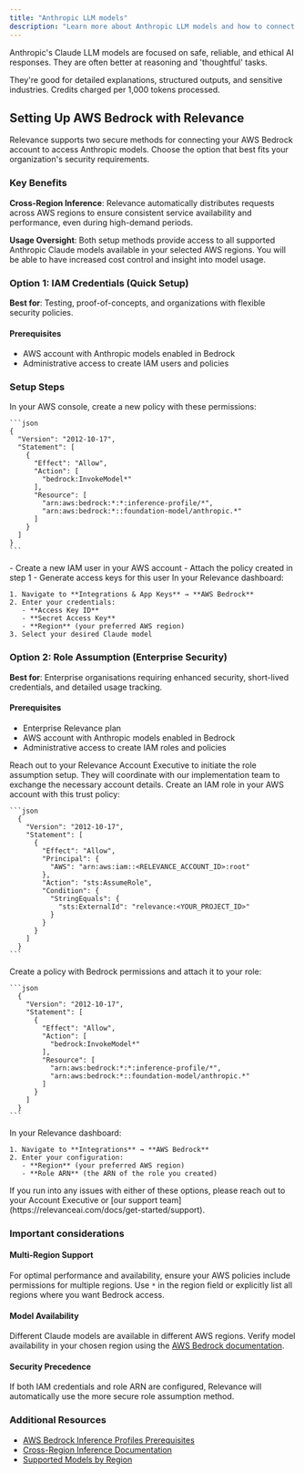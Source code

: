 ```yaml
---
title: "Anthropic LLM models"
description: "Learn more about Anthropic LLM models and how to connect your AWS Bedrock account to access Anthropic models"
---
```


Anthropic's Claude LLM models are focused on safe, reliable, and ethical AI responses. They are often better at reasoning and 'thoughtful' tasks.

<AccordionGroup>
  <Accordion title="What are they good for?">
    They're good for detailed explanations, structured outputs, and sensitive industries.
  </Accordion>
  <Accordion title="How much do they cost?">
    Credits charged per 1,000 tokens processed.
  </Accordion>
</AccordionGroup>

## Setting Up AWS Bedrock with Relevance

Relevance supports two secure methods for connecting your AWS Bedrock account to access Anthropic models. Choose the option that best fits your organization's security requirements.

### Key Benefits

**Cross-Region Inference**: Relevance automatically distributes requests across AWS regions to ensure consistent service availability and performance, even during high-demand periods.

**Usage Oversight**: Both setup methods provide access to all supported Anthropic Claude models available in your selected AWS regions. You will be able to have increased cost control and insight into model usage.

### Option 1: IAM Credentials (Quick Setup)

**Best for**: Testing, proof-of-concepts, and organizations with flexible security policies.

#### Prerequisites

- AWS account with Anthropic models enabled in Bedrock
- Administrative access to create IAM users and policies

### Setup Steps

<Steps>
  <Step title="1. Create IAM Policy">
    In your AWS console, create a new policy with these permissions:

    ```json
    {
      "Version": "2012-10-17",
      "Statement": [
        {
          "Effect": "Allow",
          "Action": [
            "bedrock:InvokeModel*"
          ],
          "Resource": [
            "arn:aws:bedrock:*:*:inference-profile/*",
            "arn:aws:bedrock:*::foundation-model/anthropic.*"
          ]
        }
      ]
    }
    ```
  </Step>
  <Step title="2. Create IAM user">
    - Create a new IAM user in your AWS account
    - Attach the policy created in step 1
    - Generate access keys for this user
  </Step>
  <Step title="3. Configure Relevance">
    In your Relevance dashboard:

    1. Navigate to **Integrations & App Keys** → **AWS Bedrock**
    2. Enter your credentials:
       - **Access Key ID**
       - **Secret Access Key**
       - **Region** (your preferred AWS region)
    3. Select your desired Claude model
  </Step>
</Steps>

### Option 2: Role Assumption (Enterprise Security)

**Best for**: Enterprise organisations requiring enhanced security, short-lived credentials, and detailed usage tracking.

#### Prerequisites

- Enterprise Relevance plan
- AWS account with Anthropic models enabled in Bedrock
- Administrative access to create IAM roles and policies

<Steps>
  <Step title="1. Contact your account team">
    Reach out to your Relevance Account Executive to initiate the role assumption setup. They will coordinate with our implementation team to exchange the necessary account details.
  </Step>
  <Step title="2. Create AWS role">
    Create an IAM role in your AWS account with this trust policy:

    ```json
      {
        "Version": "2012-10-17",
        "Statement": [
          {
            "Effect": "Allow",
            "Principal": {
              "AWS": "arn:aws:iam::<RELEVANCE_ACCOUNT_ID>:root"
            },
            "Action": "sts:AssumeRole",
            "Condition": {
              "StringEquals": {
                "sts:ExternalId": "relevance:<YOUR_PROJECT_ID>"
              }
            }
          }
        ]
      }
    ```
  </Step>
  <Step title="3. Create and attach permissions policy">
    Create a policy with Bedrock permissions and attach it to your role:

    ```json
      {
        "Version": "2012-10-17",
        "Statement": [
          {
            "Effect": "Allow",
            "Action": [
              "bedrock:InvokeModel*"
            ],
            "Resource": [
              "arn:aws:bedrock:*:*:inference-profile/*",
              "arn:aws:bedrock:*::foundation-model/anthropic.*"
            ]
          }
        ]
      }
    ```
  </Step>
  <Step title="4. Configure Relevance">
    In your Relevance dashboard:

    1. Navigate to **Integrations** → **AWS Bedrock**
    2. Enter your configuration:
       - **Region** (your preferred AWS region)
       - **Role ARN** (the ARN of the role you created)
  </Step>
</Steps>

<Note>
  If you run into any issues with either of these options, please reach out to your Account Executive or [our support team](https://relevanceai.com/docs/get-started/support).
</Note>

### Important considerations

#### Multi-Region Support

For optimal performance and availability, ensure your AWS policies include permissions for multiple regions. Use `*` in the region field or explicitly list all regions where you want Bedrock access.

#### Model Availability

Different Claude models are available in different AWS regions. Verify model availability in your chosen region using the [AWS Bedrock documentation](https://docs.aws.amazon.com/bedrock/latest/userguide/models-supported.html).

#### Security Precedence

If both IAM credentials and role ARN are configured, Relevance will automatically use the more secure role assumption method.

### Additional Resources

- [AWS Bedrock Inference Profiles Prerequisites](https://docs.aws.amazon.com/bedrock/latest/userguide/inference-profiles-prereq.html)
- [Cross-Region Inference Documentation](https://docs.aws.amazon.com/bedrock/latest/userguide/cross-region-inference.html)
- [Supported Models by Region](https://docs.aws.amazon.com/bedrock/latest/userguide/models-supported.html)